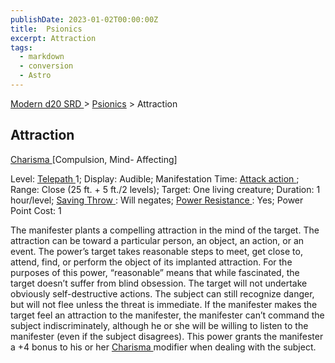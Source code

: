 ```yaml
---
publishDate: 2023-01-02T00:00:00Z
title:  Psionics
excerpt: Attraction
tags:
  - markdown
  - conversion
  - Astro
---
```


[ Modern d20 SRD ](/#modernD20) > [ Psionics](modern-d20-srd-psionics-index) > Attraction

##  Attraction

[ Charisma ](modern-d20-srd-basics-ability-scores) [Compulsion, Mind- Affecting]

Level: [ Telepath ](modern-d20-srd-classes-advanced-telepath) 1; Display:
Audible; Manifestation Time: [ Attack action ](modern-d20-srd-combat-attack-actions) ; Range: Close (25 ft. + 5 ft./2 levels); Target: One living
creature; Duration: 1 hour/level; [ Saving Throw ](modern-d20-srd-basics-saving-throws) : Will negates; [ Power Resistance ](modern-d20-srd-special-abilities-power-resistance) : Yes; Power Point Cost: 1

The manifester plants a compelling attraction in the mind of the target. The
attraction can be toward a particular person, an object, an action, or an
event. The power’s target takes reasonable steps to meet, get close to,
attend, find, or perform the object of its implanted attraction. For the
purposes of this power, “reasonable” means that while fascinated, the target
doesn’t suffer from blind obsession. The target will not undertake obviously
self-destructive actions. The subject can still recognize danger, but will not
flee unless the threat is immediate. If the manifester makes the target feel
an attraction to the manifester, the manifester can’t command the subject
indiscriminately, although he or she will be willing to listen to the
manifester (even if the subject disagrees). This power grants the manifester a
+4 bonus to his or her [ Charisma ](modern-d20-srd-basics-ability-scores)
modifier when dealing with the subject.

